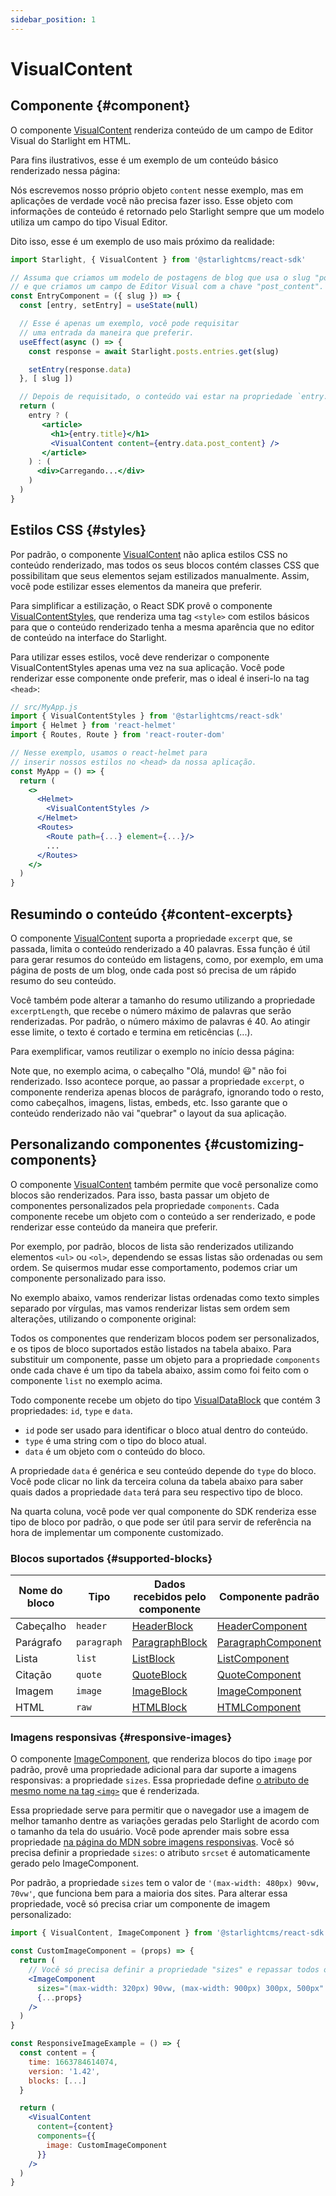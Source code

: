 ```yaml
---
sidebar_position: 1
---
```


# VisualContent

## Componente {#component}

<APILink href="/api/function/VisualContent" />

O componente [VisualContent](/api/function/VisualContent) renderiza conteúdo de um campo de Editor Visual do Starlight
em HTML.

Para fins ilustrativos, esse é um exemplo de um conteúdo básico renderizado nessa página:

<Example />

Nós escrevemos nosso próprio objeto `content` nesse exemplo, mas em aplicações de verdade você não precisa fazer isso.
Esse objeto com informações de conteúdo é retornado pelo Starlight sempre que um modelo utiliza um campo do
tipo Visual Editor.

Dito isso, esse é um exemplo de uso mais próximo da realidade:

```jsx
import Starlight, { VisualContent } from '@starlightcms/react-sdk'

// Assuma que criamos um modelo de postagens de blog que usa o slug "posts",
// e que criamos um campo de Editor Visual com a chave "post_content".
const EntryComponent = ({ slug }) => {
  const [entry, setEntry] = useState(null)

  // Esse é apenas um exemplo, você pode requisitar
  // uma entrada da maneira que preferir.
  useEffect(async () => {
    const response = await Starlight.posts.entries.get(slug)

    setEntry(response.data)
  }, [ slug ])

  // Depois de requisitado, o conteúdo vai estar na propriedade `entry.data.post_content`.
  return (
    entry ? (
       <article>
         <h1>{entry.title}</h1>
         <VisualContent content={entry.data.post_content} />
       </article>
    ) : (
      <div>Carregando...</div>
    )
  )
}
```

## Estilos CSS {#styles}

<APILink href="/api/function/VisualContentStyles" label="Ver VisualContentStyles na API"/>

Por padrão, o componente [VisualContent](#component) não aplica estilos CSS no conteúdo renderizado, mas todos os seus
blocos contém classes CSS que possibilitam que seus elementos sejam estilizados manualmente. Assim, você pode estilizar
esses elementos da maneira que preferir.

Para simplificar a estilização, o React SDK provê o componente [VisualContentStyles](/api/function/VisualContentStyles),
que renderiza uma tag `<style>` com estilos básicos para que o conteúdo renderizado tenha a mesma aparência que no
editor de conteúdo na interface do Starlight.

Para utilizar esses estilos, você deve renderizar o componente VisualContentStyles apenas uma vez na sua aplicação.
Você pode renderizar esse componente onde preferir, mas o ideal é inseri-lo na tag `<head>`:

```jsx
// src/MyApp.js
import { VisualContentStyles } from '@starlightcms/react-sdk'
import { Helmet } from 'react-helmet'
import { Routes, Route } from 'react-router-dom'

// Nesse exemplo, usamos o react-helmet para
// inserir nossos estilos no <head> da nossa aplicação.
const MyApp = () => {
  return (
    <>
      <Helmet>
        <VisualContentStyles />
      </Helmet>
      <Routes>
        <Route path={...} element={...}/>
        ...
      </Routes>
    </>
  )
}

```

## Resumindo o conteúdo {#content-excerpts}

O componente [VisualContent](#component) suporta a propriedade `excerpt` que, se passada, limita o conteúdo renderizado
a 40 palavras. Essa função é útil para gerar resumos do conteúdo em listagens, como, por exemplo, em uma página de
posts de um blog, onde cada post só precisa de um rápido resumo do seu conteúdo.

Você também pode alterar a tamanho do resumo utilizando a propriedade `excerptLength`, que recebe o número máximo de
palavras que serão renderizadas. Por padrão, o número máximo de palavras é 40. Ao atingir esse limite, o texto é cortado
e termina em reticências (...).

Para exemplificar, vamos reutilizar o exemplo no início dessa página:

<ExcerptExample />

Note que, no exemplo acima, o cabeçalho "Olá, mundo! 😃" não foi renderizado. Isso acontece porque, ao passar a
propriedade `excerpt`, o componente renderiza apenas blocos de parágrafo, ignorando todo o resto, como cabeçalhos,
imagens, listas, embeds, etc. Isso garante que o conteúdo renderizado não vai "quebrar" o layout da sua aplicação.

## Personalizando componentes {#customizing-components}

O componente [VisualContent](#component) também permite que você personalize como blocos são renderizados. Para isso,
basta passar um objeto de componentes personalizados pela propriedade `components`. Cada componente recebe um objeto
com o conteúdo a ser renderizado, e pode renderizar esse conteúdo da maneira que preferir.

Por exemplo, por padrão, blocos de lista são renderizados utilizando elementos `<ul>` ou `<ol>`, dependendo se essas
listas são ordenadas ou sem ordem. Se quisermos mudar esse comportamento, podemos criar um componente personalizado para
isso.

No exemplo abaixo, vamos renderizar listas ordenadas como texto simples separado por vírgulas, mas vamos
renderizar listas sem ordem sem alterações, utilizando o componente original:

<CustomExample />

Todos os componentes que renderizam blocos podem ser personalizados, e os tipos de bloco suportados estão listados na
tabela abaixo. Para substituir um componente, passe um objeto para a propriedade `components` onde cada chave é um tipo
da tabela abaixo, assim como foi feito com o componente `list` no exemplo acima.

Todo componente recebe um objeto do tipo [VisualDataBlock](/api/interface/VisualDataBlock) que contém 3 propriedades:
`id`, `type` e `data`.

- `id` pode ser usado para identificar o bloco atual dentro do conteúdo.
- `type` é uma string com o tipo do bloco atual.
- `data` é um objeto com o conteúdo do bloco.

A propriedade `data` é genérica e seu conteúdo depende do `type` do bloco. Você pode clicar no link da terceira coluna
da tabela abaixo para saber quais dados a propriedade `data` terá para seu respectivo tipo de bloco.

Na quarta coluna, você pode ver qual componente do SDK renderiza esse tipo de bloco por padrão, o que pode ser útil
para servir de referência na hora de implementar um componente customizado.

### Blocos suportados {#supported-blocks}

| Nome do bloco | Tipo        | Dados recebidos pelo componente                 | Componente padrão                                      |
|---------------|-------------|-------------------------------------------------|--------------------------------------------------------|
| Cabeçalho     | `header`    | [HeaderBlock](/api/interface/HeaderBlock)       | [HeaderComponent](/api/function/HeaderComponent)       |
| Parágrafo     | `paragraph` | [ParagraphBlock](/api/interface/ParagraphBlock) | [ParagraphComponent](/api/function/ParagraphComponent) |
| Lista         | `list`      | [ListBlock](/api/interface/ListBlock)           | [ListComponent](/api/function/ListComponent)           |
| Citação       | `quote`     | [QuoteBlock](/api/interface/QuoteBlock)         | [QuoteComponent](/api/function/QuoteComponent)         |
| Imagem        | `image`     | [ImageBlock](/api/interface/ImageBlock)         | [ImageComponent](/api/function/ImageComponent)         |
| HTML          | `raw`       | [HTMLBlock](/api/interface/HTMLBlock)           | [HTMLComponent](/api/function/HTMLComponent)           |

### Imagens responsivas {#responsive-images}

O componente [ImageComponent](/api/function/ImageComponent), que renderiza blocos do tipo `image` por padrão, provê uma
propriedade adicional para dar suporte a imagens responsivas: a propriedade `sizes`. Essa propriedade define
[o atributo de mesmo nome na tag `<img>`](https://developer.mozilla.org/en-US/docs/Web/HTML/Element/img#attr-sizes) que é
renderizada.

Essa propriedade serve para permitir que o navegador use a imagem de melhor tamanho dentre as variações geradas pelo
Starlight de acordo com o tamanho da tela do usuário. Você pode aprender mais sobre essa propriedade [na página do MDN
sobre imagens responsivas](https://developer.mozilla.org/pt-BR/docs/Learn/HTML/Multimedia_and_embedding/Responsive_images#mudan%C3%A7a_de_resolu%C3%A7%C3%A3o_diferentes_tamanhos).
Você só precisa definir a propriedade `sizes`: o atributo `srcset` é automaticamente gerado pelo ImageComponent.

Por padrão, a propriedade `sizes` tem o valor de `'(max-width: 480px) 90vw, 70vw'`, que funciona bem para a maioria
dos sites. Para alterar essa propriedade, você só precisa criar um componente de imagem personalizado:

```jsx
import { VisualContent, ImageComponent } from '@starlightcms/react-sdk'

const CustomImageComponent = (props) => {
  return (
    // Você só precisa definir a propriedade "sizes" e repassar todos os props.
    <ImageComponent
      sizes="(max-width: 320px) 90vw, (max-width: 900px) 300px, 500px"
      {...props}
    />
  )
}

const ResponsiveImageExample = () => {
  const content = {
    time: 1663784614074,
    version: '1.42',
    blocks: [...]
  }

  return (
    <VisualContent
      content={content}
      components={{
        image: CustomImageComponent
      }}
    />
  )
}
```
